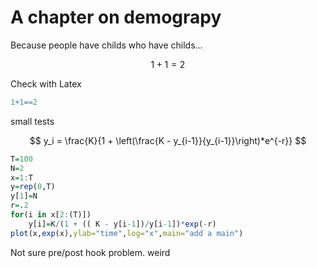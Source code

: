 # A chapter on demograpy

Because people have childs who have childs...

$$ 1+1=2 $$

Check with Latex
```r
1+1==2
```

small tests


$$ y_i = \frac{K}{1 + \left(\frac{K - y_{i-1}}{y_{i-1}}\right)*e^{-r}} $$

```r

T=100
N=2
x=1:T
y=rep(0,T)
y[1]=N
r=.2
for(i in x[2:(T)])
    y[i]=K/(1 + (( K - y[i-1])/y[i-1])*exp(-r)
plot(x,exp(x),ylab="time",log="x",main="add a main")
```

Not sure pre/post hook problem. weird
